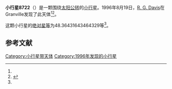 {{Infobox planet
| bgcolour = #FFFFC0
| name = 8722 Schirra
| symbol = 
| image = 
| caption = 
| discovery = yes
| discovery_ref = 
| discoverer = [[R._G._Davis|R. G. Davis]]
| discovery_site = [[Granville|Granville]] 
| discovered = 1996年8月19日
| designations = yes
| mp_name = 
| named_after = 
| alt_names = 1996 QU1/ 1948 RC / 1985 TV3
| mp_category = [[主带小行星|主带小行星]]
| orbit_ref = <ref name="a">[http://ssd.jpl.nasa.gov/sbdb.cgi?sstr=8722 8722 Schirra] {{Wayback|url=http://ssd.jpl.nasa.gov/sbdb.cgi?sstr=8722 |date=20210718083303 }}，小行星數據庫瀏覽器（JPL Small-Body Database Browser）－[[美国国家航空航天局|美国国家航空航天局]]喷气推进实验室</ref>
| epoch = 2456400.5 (2013年4月18日更新)
| aphelion = {{convert|3.103138479358855|AU|km|3|abbr=on|lk=out}}
| perihelion = {{convert|1.668862981187788|AU|km|3|abbr=on}}
| semimajor = {{convert|2.386000730273321|AU|km|3|abbr=on}}
| eccentricity = 0.300560574
| period = 1346.183568 [[日|日]]<br />3.69[[儒略年|儒略年]]
| avg_speed = 
| inclination = 5.859469712435856
| asc_node = 324.4122546860156
| mean_anomaly = 
| arg_peri = 48.36431643464329
| satellites = 
| physical_characteristics = yes
| dimensions = 
| mass = 
| density = 
| surface_grav = 
| escape_velocity = 
| sidereal_day = 
| axial_tilt = 
| pole_ecliptic_lat = 
| pole_ecliptic_lon = 
| albedo = 
| temperatures= 
| temp_name1 = 
| mean_temp_1 = 
| max_temp_1 = 
| temp_name2 = 
| max_temp_2 = 
| spectral_type = 
| abs_magnitude = 48.36431643464329
}}

'''小行星8722'''（{{lang-en|8722 Schirra}}）是一颗围绕[[太阳|太阳]][[公转|公转]]的[[小行星|小行星]]。1996年8月19日，[[R._G._Davis|R. G. Davis]]在Granville发现了此天体<ref name="a" /><ref>{{cite news|title=小行星列表|url=http://cfa-www.harvard.edu/iau/lists/NumberedMPs.txt|accessdate=2013-07-08|newspaper=哈佛大学|archive-date=2008-05-17|archive-url=https://web.archive.org/web/20080517010638/http://cfa-www.harvard.edu/iau/lists/NumberedMPs.txt|dead-url=no}}</ref>。

这颗小行星的[[绝对星等|绝对星等]]为48.36431643464329等<ref name="a" />。

==参考文献==
{{reflist}}
{{Minor Planet Number|[[小行星8721|小行星8721]]|[[小行星8723|小行星8723]]}}

{{小天体}}

[[Category:小行星带天体|Category:小行星带天体]]
[[Category:1996年发现的小行星|Category:1996年发现的小行星]]

{{asteroid-stub}}